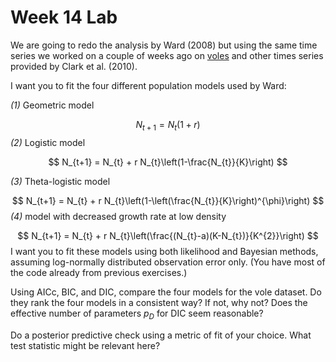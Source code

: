 Week 14 Lab
========================================================

We are going to redo the analysis by Ward (2008) but using the same time series we worked on a couple of weeks ago on [voles](https://github.com/hlynch/Bayesian2020/tree/master/_data/vole_data.txt) and other times series provided by Clark et al. (2010).

I want you to fit the four different population models used by Ward: 

*(1)* Geometric model

$$
N_{t+1} = N_{t}(1+r)
$$
*(2)* Logistic model

$$
N_{t+1} = N_{t} + r N_{t}\left(1-\frac{N_{t}}{K}\right)
$$

*(3)* Theta-logistic model

$$
N_{t+1} = N_{t} + r N_{t}\left(1-\left(\frac{N_{t}}{K}\right)^{\phi}\right)
$$
*(4)* model with decreased growth rate at low density

$$
N_{t+1} = N_{t} + r N_{t}\left(\frac{(N_{t}-a)(K-N_{t})}{K^{2}}\right)
$$
I want you to fit these models using both likelihood and Bayesian methods, assuming log-normally distributed observation error only. (You have most of the code already from previous exercises.)

Using AICc, BIC, and DIC, compare the four models for the vole dataset. Do they rank the four models in a consistent way? If not, why not? Does the effective number of parameters $p_{D}$ for DIC seem reasonable?

Do a posterior predictive check using a metric of fit of your choice. What test statistic might be relevant here?
